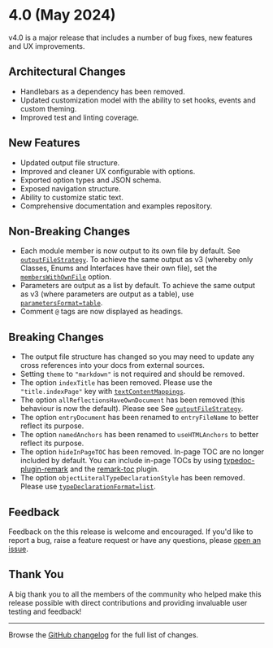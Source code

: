 
# 4.0 (May 2024)

<Callout type="info">
  v4.0 is a major release that includes a number of bug fixes, new features and
  UX improvements.
</Callout>

## Architectural Changes

- Handlebars as a dependency has been removed.
- Updated customization model with the ability to set hooks, events and custom theming.
- Improved test and linting coverage.

## New Features

- Updated output file structure.
- Improved and cleaner UX configurable with options.
- Exported option types and JSON schema.
- Exposed navigation structure.
- Ability to customize static text.
- Comprehensive documentation and examples repository.

## Non-Breaking Changes

- Each module member is now output to its own file by default. See [`outputFileStrategy`](/docs/options#outputfilestrategy). To achieve the same output as v3 (whereby only Classes, Enums and Interfaces have their own file), set the [`membersWithOwnFile`](/docs/options#memberswithownfile) option.
- Parameters are output as a list by default. To achieve the same output as v3 (where parameters are output as a table), use [`parametersFormat=table`](/docs/options#parametersformat).
- Comment `@` tags are now displayed as headings.

## Breaking Changes

- The output file structure has changed so you may need to update any cross references into your docs from external sources.
- Setting `theme` to `"markdown"` is not required and should be removed.
- The option `indexTitle` has been removed. Please use the `"title.indexPage"` key with [`textContentMappings`](/docs/options#textcontentmappings).
- The option `allReflectionsHaveOwnDocument` has been removed (this behaviour is now the default). Please see See [`outputFileStrategy`](/docs/options#outputfilestrategy).
- The option `entryDocument` has been renamed to `entryFileName` to better reflect its purpose.
- The option `namedAnchors` has been renamed to `useHTMLAnchors` to better reflect its purpose.
- The option `hideInPageTOC` has been removed. In-page TOC are no longer included by default. You can include in-page TOCs by using [typedoc-plugin-remark](/plugins/remark) and the [remark-toc](plugins/remark/suggested-plugins#remark-toc) plugin.
- The option `objectLiteralTypeDeclarationStyle` has been removed. Please use [`typeDeclarationFormat=list`](/docs/options#typedeclarationformat).

## Feedback

Feedback on the this release is welcome and encouraged. If you'd like to report a bug, raise a feature request or have any questions, please [open an issue](https://github.com/typedoc2md/typedoc-plugin-markdown/issues/new/choose).

## Thank You

A big thank you to all the members of the community who helped make this release possible with direct contributions and providing invaluable user testing and feedback!

---

Browse the [GitHub
changelog](https://github.com/typedoc2md/typedoc-plugin-markdown/blob/main/packages/typedoc-plugin-markdown/CHANGELOG.md)
for the full list of changes.
